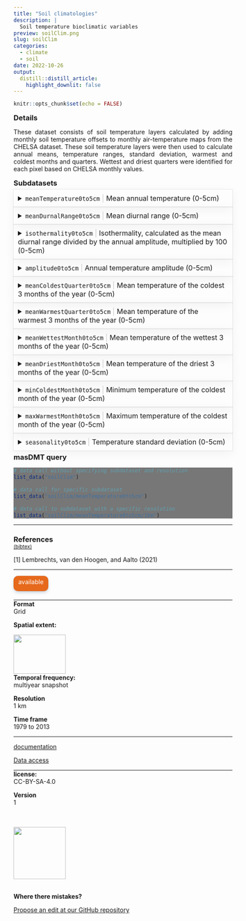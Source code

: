 ```yaml
---
title: "Soil climatologies"
description: |
  Soil temperature bioclimatic variables
preview: soilClim.png
slug: soilClim
categories:
  - climate
  - soil
date: 2022-10-26
output:
  distill::distill_article:
    highlight_downlit: false
---
```

  
```r
knitr::opts_chunk$set(echo = FALSE)
```

<div style="width=80%;margin-top:0;margin-bottom:0;">
<h3 style="margin-top:5;margin-bottom:5;">Details</h3>
<p align="justify">
These dataset consists of soil temperature layers calculated by adding monthly soil temperature offsets to monthly air-temperature maps from the CHELSA dataset. These soil temperature layers were then used to calculate annual means, temperature ranges, standard deviation, warmest and coldest months and quarters. Wettest and driest quarters were identified for each pixel based on CHELSA monthly values.
</p>

<h3 style="margin-top:5;margin-bottom:5;">Subdatasets</h3>
<details style='cursor:pointer;border:none;box-shadow: rgba(0, 0, 0, 0.05) 0px 6px 24px 0px, rgba(0, 0, 0, 0.08) 0px 0px 0px 1px;padding:10px;margin:0;'>
<summary style="font-size:16px;">`meanTemperature0to5cm`<span style="color:#C8C8C8;"> | </span>Mean annual temperature (0-5cm)</summary>
<hr style="margin-top:0;margin-bottom:20px;">
|content|description|
|-------|-----------|
|value_range|e.g. 1...n|
</details>
<details style='cursor:pointer;border:none;box-shadow: rgba(0, 0, 0, 0.05) 0px 6px 24px 0px, rgba(0, 0, 0, 0.08) 0px 0px 0px 1px;padding:10px;margin:0;'>
<summary style="font-size:16px;">`meanDurnalRange0to5cm`<span style="color:#C8C8C8;"> | </span>Mean diurnal range (0-5cm)</summary>
<hr style="margin-top:0;margin-bottom:20px;">
|content|description|
|-------|-----------|
|value_range|e.g. 1...n|
</details>
<details style='cursor:pointer;border:none;box-shadow: rgba(0, 0, 0, 0.05) 0px 6px 24px 0px, rgba(0, 0, 0, 0.08) 0px 0px 0px 1px;padding:10px;margin:0;'>
<summary style="font-size:16px;">`isothermality0to5cm`<span style="color:#C8C8C8;"> | </span>Isothermality, calculated as the mean 
diurnal range divided by the annual 
amplitude, multiplied by 100 (0-5cm)
</summary>
<hr style="margin-top:0;margin-bottom:20px;">
|content|description|
|-------|-----------|
|value_range|e.g. 1...n|
</details>
<details style='cursor:pointer;border:none;box-shadow: rgba(0, 0, 0, 0.05) 0px 6px 24px 0px, rgba(0, 0, 0, 0.08) 0px 0px 0px 1px;padding:10px;margin:0;'>
<summary style="font-size:16px;">`amplitude0to5cm`<span style="color:#C8C8C8;"> | </span>Annual temperature amplitude (0-5cm)</summary>
<hr style="margin-top:0;margin-bottom:20px;">
|content|description|
|-------|-----------|
|value_range|e.g. 1...n|
</details>
<details style='cursor:pointer;border:none;box-shadow: rgba(0, 0, 0, 0.05) 0px 6px 24px 0px, rgba(0, 0, 0, 0.08) 0px 0px 0px 1px;padding:10px;margin:0;'>
<summary style="font-size:16px;">`meanColdestQuarter0to5cm`<span style="color:#C8C8C8;"> | </span>Mean temperature of the coldest 3 months of the year (0-5cm)</summary>
<hr style="margin-top:0;margin-bottom:20px;">
|content|description|
|-------|-----------|
|value_range|e.g. 1...n|
</details>
<details style='cursor:pointer;border:none;box-shadow: rgba(0, 0, 0, 0.05) 0px 6px 24px 0px, rgba(0, 0, 0, 0.08) 0px 0px 0px 1px;padding:10px;margin:0;'>
<summary style="font-size:16px;">`meanWarmestQuarter0to5cm`<span style="color:#C8C8C8;"> | </span>Mean temperature of the warmest 3 months of the year (0-5cm)</summary>
<hr style="margin-top:0;margin-bottom:20px;">
|content|description|
|-------|-----------|
|value_range|e.g. 1...n|
</details>
<details style='cursor:pointer;border:none;box-shadow: rgba(0, 0, 0, 0.05) 0px 6px 24px 0px, rgba(0, 0, 0, 0.08) 0px 0px 0px 1px;padding:10px;margin:0;'>
<summary style="font-size:16px;">`meanWettestMonth0to5cm`<span style="color:#C8C8C8;"> | </span>Mean temperature of the wettest 3 months of the year (0-5cm)</summary>
<hr style="margin-top:0;margin-bottom:20px;">
|content|description|
|-------|-----------|
|value_range|e.g. 1...n|
</details>
<details style='cursor:pointer;border:none;box-shadow: rgba(0, 0, 0, 0.05) 0px 6px 24px 0px, rgba(0, 0, 0, 0.08) 0px 0px 0px 1px;padding:10px;margin:0;'>
<summary style="font-size:16px;">`meanDriestMonth0to5cm`<span style="color:#C8C8C8;"> | </span>Mean temperature of the driest 3 months of the year (0-5cm)</summary>
<hr style="margin-top:0;margin-bottom:20px;">
|content|description|
|-------|-----------|
|value_range|e.g. 1...n|
</details>
<details style='cursor:pointer;border:none;box-shadow: rgba(0, 0, 0, 0.05) 0px 6px 24px 0px, rgba(0, 0, 0, 0.08) 0px 0px 0px 1px;padding:10px;margin:0;'>
<summary style="font-size:16px;">`minColdestMonth0to5cm`<span style="color:#C8C8C8;"> | </span>Minimum temperature of the coldest month of the year (0-5cm)</summary>
<hr style="margin-top:0;margin-bottom:20px;">
|content|description|
|-------|-----------|
|value_range|e.g. 1...n|
</details>
<details style='cursor:pointer;border:none;box-shadow: rgba(0, 0, 0, 0.05) 0px 6px 24px 0px, rgba(0, 0, 0, 0.08) 0px 0px 0px 1px;padding:10px;margin:0;'>
<summary style="font-size:16px;">`maxWarmestMonth0to5cm`<span style="color:#C8C8C8;"> | </span>Maximum temperature of the coldest month of the year (0-5cm)</summary>
<hr style="margin-top:0;margin-bottom:20px;">
|content|description|
|-------|-----------|
|value_range|e.g. 1...n|
</details>
<details style='cursor:pointer;border:none;box-shadow: rgba(0, 0, 0, 0.05) 0px 6px 24px 0px, rgba(0, 0, 0, 0.08) 0px 0px 0px 1px;padding:10px;margin:0;'>
<summary style="font-size:16px;">`seasonality0to5cm`<span style="color:#C8C8C8;"> | </span>Temperature standard deviation (0-5cm)</summary>
<hr style="margin-top:0;margin-bottom:20px;">
|content|description|
|-------|-----------|
|value_range|e.g. 1...n|
</details>
<h3 style="margin-top:5;margin-bottom:5;">masDMT query</h3>
<div style="width=80%;margin-top:5;margin-bottom:5;background-color:#777777;">
```r
# data call without specifying subdataset and resolution
list_data("soilClim")

# data call for specific subdataset 
list_data("soilClim/meanTemperature0to5cm")

# data call to subdataset with a specific resolution
list_data("soilClim/meanTemperature0to5cm/1km")
```
</div>
<hr style="margin-top:0;margin-bottom:0;">
<h3 style="margin-bottom:0;">References</h3>
<p style='margin-top:0;margin-bottom:5;'>
             <a target='_blank' href='https://raw.githubusercontent.com/data-catalog/main/_posts/soilClim/soilClim.bib' download='soilClim/soilClim.bibtex'><small>(bibtex)</small></a></p>
<p>[1] Lembrechts, van den
Hoogen, and Aalto (2021)</p>
<hr>
</div>

<aside>
<p style="padding:5px;margin-top:0;margin-bottom:20px;border-radius:10px;text-align:center;background:#e6691c;color:#ffffff;height:25px;width:70px;box-shadow: rgba(9, 30, 66, 0.25) 0px 4px 8px -2px, rgba(9, 30, 66, 0.08) 0px 0px 0px 1px;">available</p>
<hr style="margin-top:0;margin-bottom:0;">
<p style="margin-top:0;margin-bottom:0;">**Format**</p>
<p style="margin-top:0;">Grid</p>
<p style="margin-top:0;">**Spatial extent:**</p>
<img src="soilClim_extent.png" width=120, height=90>
<p style="margin-top:0;margin-bottom:0;">**Temporal frequency:**</p>
<p style="margin-top:0;">multiyear snapshot</p>
<p style="margin-top:0;margin-bottom:0;">**Resolution**</p>
<p style="margin-top:0;">1 km</p>
<p style="margin-top:0;margin-bottom:0;">**Time frame**</p>
<p style="margin-top:0;">1979 to 2013</p>
<hr style="margin-top:0;margin-bottom:0;">
<p><p style='margin-top:0;margin-bottom:0;'><a style='margin:0;padding:0;' href='https://onlinelibrary.wiley.com/doi/10.1111/gcb.16060'>documentation</a></p></p>
<p><p style='margin-top:0;margin-bottom:0;'><a style='margin:0;padding:0;' href='https://zenodo.org/record/4558732'>Data access</a></p></p>
<hr style="margin-top:0;margin-bottom:0;">
<p style="margin-top:0;margin-bottom:0;">**license:**</p>
<p style="margin-top:0;">CC-BY-SA-4.0</p>
<p style="margin-top:0;margin-bottom:0;">**Version**</p>
<p style="margin-top:0;">1</p>
<br>
<br>
<img src="https://raw.githubusercontent.com/macroecology-society/masDMT/master/docs/sidebar_credits.png" width="120;">
<br>
<br>
<p style="margin-bottom:0;padding:0;">**Where there  mistakes?**</p>
<p><a href='https://github.com/macroecology-society/data-catalog/tree/main/_posts/soilClim/soilClim.yml'>Propose an edit at our GitHub repository</a></p>
</aside>
